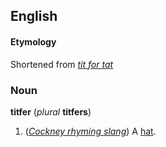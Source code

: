 ==English==
====Etymology====
Shortened from ''[[tit for tat]]''

===Noun===
'''titfer''' (''plural'' '''titfers''')

#(''[[Cockney rhyming slang]]'') A [[hat]].